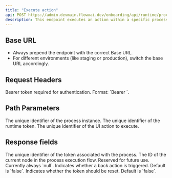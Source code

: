 ```yaml
---
title: "Execute action"
api: POST https://admin.devmain.flowxai.dev/onboarding/api/runtime/process/{processUuid}/token/{tokenUuid}/ui-action/{uiActionFlowxUuid}/context/main/execute
description: This endpoint executes an action within a specific process runtime.
---
```


## Base URL

* Always prepend the endpoint with the correct Base URL.
* For different environments (like staging or production), switch the base URL accordingly.


## Request Headers

<ParamField header="Authorization" type="string" required={true}>
  Bearer token required for authentication. Format: `Bearer <token>`.
</ParamField>

## Path Parameters

<ParamField path="processUuid" type="string" required placeholder="123e4567-e89b-12d3-a456-426614174000">
  The unique identifier of the process instance.
</ParamField>

<ParamField path="tokenUuid" type="string" required placeholder="987e6543-e21b-34d5-b678-526614175999">
  The unique identifier of the runtime token.
</ParamField>

<ParamField path="uiActionFlowxUuid" type="string" required placeholder="456e1234-e78b-56d9-c234-726615176888">
  The unique identifier of the UI action to execute.
</ParamField>

## Response fields

<ResponseField name="tokenUuid" type="string" example="513c5426-b9dd-41be-ba66-c36fdb8dda6c"> 
The unique identifier of the token associated with the process. 
</ResponseField> 
<ResponseField name="currentNodeId" type="integer" example="1182789"> 
The ID of the current node in the process execution flow. 
</ResponseField> 
<ResponseField name="templatesSequence" type="null"> 
Reserved for future use. Currently always `null`. 
</ResponseField> 
<ResponseField name="backAction" type="boolean" example="false"> 
Indicates whether a back action is triggered. Default is `false`. 
</ResponseField> 
<ResponseField name="resetToken" type="boolean" example="false"> 
Indicates whether the token should be reset. Default is `false`. 
</ResponseField>